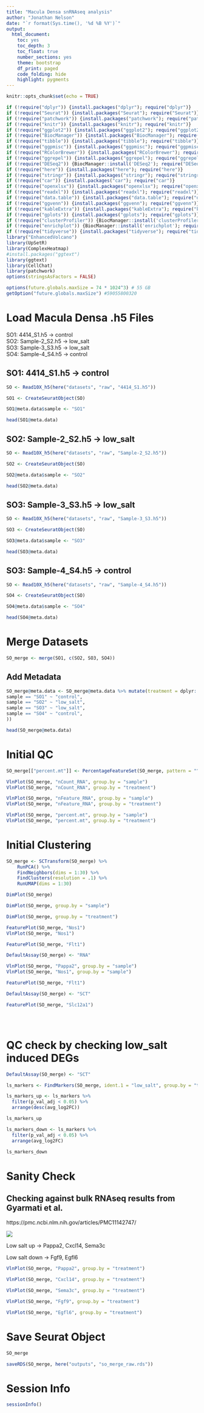 ```yaml
---
title: "Macula Densa snRNAseq analysis"
author: "Jonathan Nelson"
date: "`r format(Sys.time(), '%d %B %Y')`"
output:
  html_document: 
    toc: yes
    toc_depth: 3
    toc_float: true
    number_sections: yes
    theme: bootstrap
    df_print: paged
    code_folding: hide
    highlight: pygments
---
```


```r
knitr::opts_chunk$set(echo = TRUE)
```


```r

if (!require("dplyr")) {install.packages("dplyr"); require("dplyr")}
if (!require("Seurat")) {install.packages("Seurat"); require("Seurat")}
if (!require("patchwork")) {install.packages("patchwork"); require("patchwork")}
if (!require("knitr")) {install.packages("knitr"); require("knitr")}
if (!require("ggplot2")) {install.packages("ggplot2"); require("ggplot2")}
if (!require("BiocManager")) {install.packages("BiocManager"); require("BiocManager")}
if (!require("tibble")) {install.packages("tibble"); require("tibble")}
if (!require("ggpmisc")) {install.packages("ggpmisc"); require("ggpmisc")}
if (!require("RColorBrewer")) {install.packages("RColorBrewer"); require("RColorBrewer")} #color
if (!require("ggrepel")) {install.packages("ggrepel"); require("ggrepel")}
if (!require("DESeq2")) {BiocManager::install('DESeq2'); require("DESeq2")}
if (!require("here")) {install.packages("here"); require("here")}
if (!require("stringr")) {install.packages("stringr"); require("stringr")}
if (!require("car")) {install.packages("car"); require("car")}
if (!require("openxlsx")) {install.packages("openxlsx"); require("openxlsx")}
if (!require("readxl")) {install.packages("readxl"); require("readxl")}
if (!require("data.table")) {install.packages("data.table"); require("data.table")}
if (!require("ggvenn")) {install.packages("ggvenn"); require("ggvenn")}
if (!require("kableExtra")) {install.packages("kableExtra"); require("kableExtra")} # for color brewer
if (!require("gplots")) {install.packages("gplots"); require("gplots")} # for color brewer
if (!require("clusterProfiler")) {BiocManager::install('clusterProfiler'); require("clusterProfiler")}
if (!require("enrichplot")) {BiocManager::install('enrichplot'); require("enrichplot")}
if (!require("tidyverse")) {install.packages("tidyverse"); require("tidyverse")} # for data frame transformation
library("EnhancedVolcano")
library(UpSetR)
library(ComplexHeatmap)
#install.packages("ggtext")
library(ggtext)
library(CellChat)
library(patchwork)
options(stringsAsFactors = FALSE)

```

```r
options(future.globals.maxSize = 74 * 1024^3) # 55 GB
getOption("future.globals.maxSize") #59055800320
```
# Load Macula Densa .h5 Files

SO1: 4414_S1.h5 -> control <br>
SO2: Sample-2_S2.h5 -> low_salt <br>
SO3: Sample-3_S3.h5 -> low_salt <br>
SO4: Sample-4_S4.h5 -> control <br>

## SO1: 4414_S1.h5 -> control 

```r

SO <- Read10X_h5(here("datasets", "raw", "4414_S1.h5"))

SO1 <- CreateSeuratObject(SO)

SO1@meta.data$sample <- "SO1"

head(SO1@meta.data)

```

## SO2: Sample-2_S2.h5 -> low_salt

```r

SO <- Read10X_h5(here("datasets", "raw", "Sample-2_S2.h5"))

SO2 <- CreateSeuratObject(SO)

SO2@meta.data$sample <- "SO2"

head(SO2@meta.data)

```



## SO3: Sample-3_S3.h5 -> low_salt

```r

SO <- Read10X_h5(here("datasets", "raw", "Sample-3_S3.h5"))

SO3 <- CreateSeuratObject(SO)

SO3@meta.data$sample <- "SO3"

head(SO3@meta.data)

```



## SO3: Sample-4_S4.h5 -> control

```r

SO <- Read10X_h5(here("datasets", "raw", "Sample-4_S4.h5"))

SO4 <- CreateSeuratObject(SO)

SO4@meta.data$sample <- "SO4"

head(SO4@meta.data)

```


# Merge Datasets

```r

SO_merge <- merge(SO1, c(SO2, SO3, SO4))


```

## Add Metadata

```r

SO_merge@meta.data <- SO_merge@meta.data %>% mutate(treatment = dplyr::case_when(
sample == "SO1" ~ "control",
sample == "SO2" ~ "low_salt",
sample == "SO3" ~ "low_salt",
sample == "SO4" ~ "control",
))

head(SO_merge@meta.data)

```

# Initial QC

```r

SO_merge[["percent.mt"]] <- PercentageFeatureSet(SO_merge, pattern = "^mt-")

VlnPlot(SO_merge, "nCount_RNA", group.by = "sample")
VlnPlot(SO_merge, "nCount_RNA", group.by = "treatment")

VlnPlot(SO_merge, "nFeature_RNA", group.by = "sample")
VlnPlot(SO_merge, "nFeature_RNA", group.by = "treatment")

VlnPlot(SO_merge, "percent.mt", group.by = "sample")
VlnPlot(SO_merge, "percent.mt", group.by = "treatment")

```

# Initial Clustering

```r

SO_merge <- SCTransform(SO_merge) %>%
    RunPCA() %>%
    FindNeighbors(dims = 1:30) %>%
    FindClusters(resolution = .1) %>%
    RunUMAP(dims = 1:30)

DimPlot(SO_merge)

DimPlot(SO_merge, group.by = "sample")

DimPlot(SO_merge, group.by = "treatment")

FeaturePlot(SO_merge, "Nos1")
VlnPlot(SO_merge, "Nos1")

FeaturePlot(SO_merge, "Flt1")

DefaultAssay(SO_merge) <- "RNA"

VlnPlot(SO_merge, "Pappa2", group.by = "sample")
VlnPlot(SO_merge, "Nos1", group.by = "sample")

FeaturePlot(SO_merge, "Flt1")

DefaultAssay(SO_merge) <- "SCT"

FeaturePlot(SO_merge, "Slc12a1")





```

# QC check by checking low_salt induced DEGs 

```r

DefaultAssay(SO_merge) <- "SCT"

ls_markers <- FindMarkers(SO_merge, ident.1 = "low_salt", group.by = "treatment", subset.ident = "0" )

ls_markers_up <- ls_markers %>% 
  filter(p_val_adj < 0.05) %>% 
  arrange(desc(avg_log2FC))

ls_markers_up

ls_markers_down <- ls_markers %>% 
  filter(p_val_adj < 0.05) %>% 
  arrange(avg_log2FC)

ls_markers_down

```

# Sanity Check

## Checking against bulk RNAseq results from Gyarmati et al. 

https://pmc.ncbi.nlm.nih.gov/articles/PMC11142747/

![](`r here::here("images", "heatmap.png")`)

Low salt up -> Pappa2, Cxcl14, Sema3c <br>

Low salt down -> Fgf9, Egfl6 <br>

```r

VlnPlot(SO_merge, "Pappa2", group.by = "treatment")

VlnPlot(SO_merge, "Cxcl14", group.by = "treatment")

VlnPlot(SO_merge, "Sema3c", group.by = "treatment")

VlnPlot(SO_merge, "Fgf9", group.by = "treatment")

VlnPlot(SO_merge, "Egfl6", group.by = "treatment")

```

# Save Seurat Object

```r

SO_merge

saveRDS(SO_merge, here("outputs", "so_merge_raw.rds"))

```

# Session Info

```r

sessionInfo()

```


  